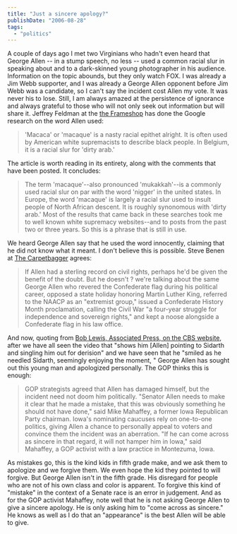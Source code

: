 ```yaml
---
title: "Just a sincere apology?"
publishDate: "2006-08-28"
tags: 
  - "politics"
---
```


A couple of days ago I met two Virginians who hadn't even heard that George Allen -- in a stump speech, no less -- used a common racial slur in speaking about and to a dark-skinned young photographer in his audience. Information on the topic abounds, but they only watch FOX. I was already a Jim Webb supporter, and I was already a George Allen opponent before Jim Webb was a candidate, so I can't say the incident cost Allen my vote. It was never his to lose. Still, I am always amazed at the persistence of ignorance and always grateful to those who will not only seek out information but will share it. Jeffrey Feldman at the [the Frameshop](http://jeffrey-feldman.typepad.com/frameshop/2006/08/frameshop_macac.html) has done the Google research on the word Allen used:

> 'Macaca' or 'macaque' is a nasty racial epithet alright. It is often used by American white supremacists to describe black people. In Belgium, it is a racial slur for 'dirty arab.'

The article is worth reading in its entirety, along with the comments that have been posted. It concludes:

> The term 'macaque'--also pronounced 'mukakkah'--is a commonly used racial slur on par with the word 'nigger' in the united states. In Europe, the word 'macaque' is largely a racial slur used to insult people of North African descent. It is roughly synonomous with 'dirty arab.' Most of the results that came back in these searches took me to well known white supremacy websites--and to posts from the past two or three years. So this is a phrase that is still in use.

We heard George Allen say that he used the word innocently, claiming that he did not know what it meant. I don't believe this is possible. Steve Benen at [The Carpetbagger](http://www.thecarpetbaggerreport.com/archives/8205.html) agrees:

> If Allen had a sterling record on civil rights, perhaps he'd be given the benefit of the doubt. But he doesn't ? we're talking about the same George Allen who revered the Confederate flag during his political career, opposed a state holiday honoring Martin Luther King, referred to the NAACP as an "extremist group," issued a Confederate History Month proclamation, calling the Civil War "a four-year struggle for independence and sovereign rights," and kept a noose alongside a Confederate flag in his law office.

And now, quoting from [Bob Lewis, Associated Press, on the CBS website](http://www.cbsnews.com/stories/2006/08/23/ap/politics/mainD8JMBRHO0.shtml), after we have all seen the video that "shows him \[Allen\] pointing to Sidarth and singling him out for derision" and we have seen that he "smiled as he needled Sidarth, seemingly enjoying the moment, " George Allen has sought out this young man and apologized personally. The GOP thinks this is enough:

> GOP strategists agreed that Allen has damaged himself, but the incident need not doom him politically. "Senator Allen needs to make it clear that he made a mistake, that this was obviously something he should not have done," said Mike Mahaffey, a former Iowa Republican Party chairman. Iowa's nominating caucuses rely on one-to-one politics, giving Allen a chance to personally appeal to voters and convince them the incident was an aberration. "If he can come across as sincere in that regard, it will not hamper him in Iowa," said Mahaffey, a GOP activist with a law practice in Montezuma, Iowa.

As mistakes go, this is the kind kids in fifth grade make, and we ask them to apologize and we forgive them. We even hope the kid they pointed to will forgive. But George Allen isn't in the fifth grade. His disregard for people who are not of his own class and color is apparent. To forgive this kind of "mistake" in the context of a Senate race is an error in judgement. And as for the GOP activist Mahaffey, note well that he is not asking George Allen to give a sincere apology. He is only asking him to "come across as sincere." He knows as well as I do that an "appearance" is the best Allen will be able to give.
